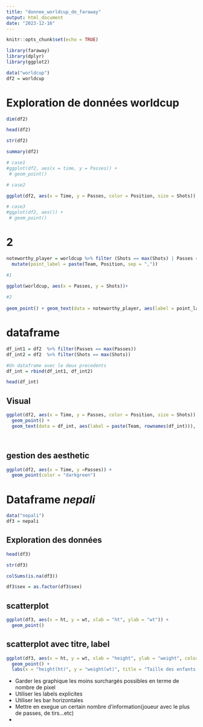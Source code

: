 ```yaml
---
title: "donnee_worldcup_de_faraway"
output: html_document
date: "2023-12-16"
---
```


```r
knitr::opts_chunk$set(echo = TRUE)
```

```r
library(faraway)
library(dplyr)
library(ggplot2)
```


```r
data("worldcup")
df2 = worldcup
```

# Exploration de données **worldcup**

```r
dim(df2)
```

```r
head(df2)
```


```r
str(df2)
```

```r
summary(df2)
```

```r
# case1
#ggplot(df2, aes(x = time, y = Passes)) +
 # geom_point()

# case2

ggplot(df2, aes(x = Time, y = Passes, color = Position, size = Shots)) + geom_point()

# case3
#ggplot(df2, aes()) +
 # geom_point()

```


# 2
```r
noteworthy_player = worldcup %>% filter (Shots == max(Shots) | Passes == max(Passes)) %>%
  mutate(point_label = paste(Team, Position, sep = ","))

#1

ggplot(worldcup, aes(x = Passes, y = Shots))+
  
#2
  
geom_point() + geom_text(data = noteworthy_player, aes(label = point_label))
```

# dataframe 
```r
df_int1 = df2  %>% filter(Passes == max(Passes))
df_int2 = df2  %>% filter(Shots == max(Shots)) 

#Un dataframe avec le deux precedents
df_int = rbind(df_int1, df_int2)

```


```r
head(df_int)
```

## Visual

```r
ggplot(df2, aes(x = Time, y = Passes, color = Position, size = Shots)) +
  geom_point() +
  geom_text(data = df_int, aes(label = paste(Team, rownames(df_int))), vjust = -0.5, color = c('blue', 'cyan'))




```

## gestion des aesthetic
```r
ggplot(df2, aes(x = Time, y =Passes)) +
  geom_point(color = "darkgreen")

```
# Dataframe *nepali*
```r
data("nepali")
df3 = nepali
```

## Exploration des données

```r
head(df3)
```

```r
str(df3)
```

```r
colSums(is.na(df3))
```
```r
df3$sex = as.factor(df3$sex)
```

## scatterplot

```r

ggplot(df3, aes(x = ht, y = wt, xlab = "ht", ylab = "wt")) +
  geom_point()
```

## scatterplot avec titre, label
```r
ggplot(df3, aes(x = ht, y = wt, xlab = "height", ylab = "weight", color = sex)) +
  geom_point() +
  labs(x = "height(ht)", y = "weight(wt)", title = "Taille des enfants en fonction de leur poids")
```

- Garder les graphique les moins surchargés possibles en terme de nombre de pixel <br>
- Utiliser les labels explicites <br>
- Utiliser les bar horizontales <br>
- Mettre en exegue un certain nombre d'information(joueur avec le plus de passes, de tirs...etc) <br>
- 